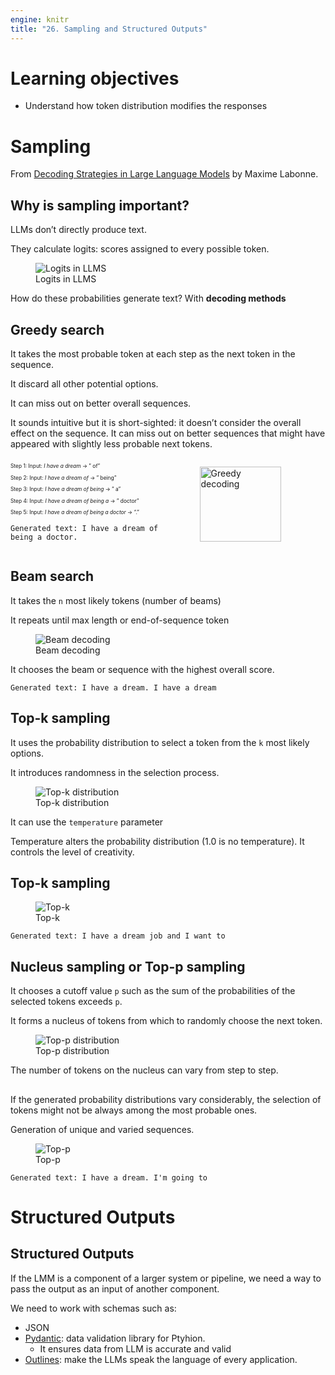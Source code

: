 ```yaml
---
engine: knitr
title: "26. Sampling and Structured Outputs"
---
```


# Learning objectives

::: nonincremental
- Understand how token distribution modifies the responses
:::

# Sampling
From [Decoding Strategies in Large Language Models](https://towardsdatascience.com/decoding-strategies-in-large-language-models-9733a8f70539/) by Maxime Labonne.

## Why is sampling important?

LLMs don't directly produce text.

They calculate logits: scores assigned to every possible token. 

![Logits in LLMS](images/ch26_tokens_sampling.png)

How do these probabilities generate text? With **decoding methods**

## Greedy search

It takes the most probable token at each step as the next token in the sequence. 

It discard all other potential options. 

It can miss out on better overall sequences.



::: notes
It sounds intuitive but it is short-sighted: it doesn’t consider the overall effect on the sequence. It can miss out on better sequences that might have appeared with slightly less probable next tokens. 
::: 
:::: {.columns}

::: {.column width="50%"}

:::{style="font-size:60%"}
Step 1: Input: *I have a dream* →  " of"

Step 2: Input: *I have a dream of* → " being"

Step 3: Input: *I have a dream of being* → " a"

Step 4: Input: *I have a dream of being a* → " doctor"

Step 5: Input: *I have a dream of being a doctor* →  "."
:::

```
Generated text: I have a dream of being a doctor.
```

:::
:::{.column width="50%"}
![Greedy decoding](images/ch26_greedy.png){width="90%"}
:::
::::



## Beam search 

It takes the `n` most likely tokens (number of beams) 

It repeats until max length or end-of-sequence token

![Beam decoding](images/ch26_beam.png)

It chooses the beam or sequence with the highest overall score. 

```
Generated text: I have a dream. I have a dream
```

## Top-k sampling

It uses the probability distribution to select a token from the `k` most likely options. 

It introduces randomness in the selection process.

![Top-k distribution](images/ch26_topk1.webp)

It can use the `temperature` parameter


:::notes
Temperature alters the probability distribution (1.0 is no temperature). It controls the level of creativity.
:::


## Top-k sampling 

![Top-k](images/ch26_topk2.png)

```
Generated text: I have a dream job and I want to
```

## Nucleus sampling or Top-p sampling

It chooses a cutoff value `p` such as the sum of the probabilities of the selected tokens exceeds `p`.

It forms a nucleus of tokens from which to randomly choose the next token. 

![Top-p distribution](images/ch26_topp1.webp)

The number of tokens on the nucleus can vary from step to step.

## 
 If the generated probability distributions vary considerably, the selection of tokens might not be always among the most probable ones. 
 
Generation of unique and varied sequences. 

![Top-p](images/ch26_topp2.png)

```
Generated text: I have a dream. I'm going to
```

# Structured Outputs


## Structured Outputs

If the LMM is a component of a larger system or pipeline, we need a way to pass the output as an input of another component. 

We need to work with schemas such as:

- JSON
- [Pydantic](https://docs.pydantic.dev/latest/): data validation library for Ptyhion. 
    - It ensures data from LLM is accurate and valid
- [Outlines](https://github.com/dottxt-ai/outlines): make the LLMs speak the language of every application.

